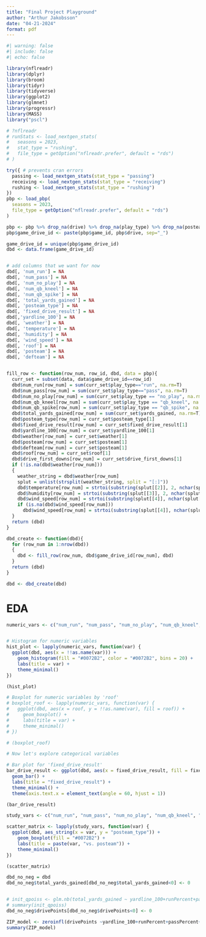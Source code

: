 ```yaml
---
title: "Final Project Playground"
author: "Arthur Jakobsson"
date: "04-21-2024"
format: pdf
---
```


```r
#| warning: false
#| include: false
#| echo: false

library(nflreadr)
library(dplyr)
library(broom)
library(tidyr)
library(tidyverse)
library(ggplot2)
library(glmnet)
library(progressr)
library(MASS)
library("pscl")

# ?nflreadr
# runStats <- load_nextgen_stats(
#   seasons = 2023,
#   stat_type = "rushing",
#   file_type = getOption("nflreadr.prefer", default = "rds")
# )

try({ # prevents cran errors
  passing <- load_nextgen_stats(stat_type = "passing")
  receiving <- load_nextgen_stats(stat_type = "receiving")
  rushing <- load_nextgen_stats(stat_type = "rushing")
})
pbp <- load_pbp(
  seasons = 2023,
  file_type = getOption("nflreadr.prefer", default = "rds")
)
```

```r
pbp <- pbp %>% drop_na(drive) %>% drop_na(play_type) %>% drop_na(posteam) %>% filter(play_type != "kickoff" & play_type != "extra_point" & play_type != "field_goal" & play_type != "punt")
pbp$game_drive_id <- paste(pbp$game_id, pbp$drive, sep="_")
```


```r
game_drive_id = unique(pbp$game_drive_id)
dbd <- data.frame(game_drive_id)


# add columns that we want for now
dbd[, 'num_run'] = NA
dbd[, 'num_pass'] = NA
dbd[, 'num_no_play'] = NA
dbd[, 'num_qb_kneel'] = NA
dbd[, 'num_qb_spike'] = NA
dbd[, 'total_yards_gained'] = NA
dbd[, 'posteam_type'] = NA
dbd[, 'fixed_drive_result'] = NA
dbd[,'yardline_100'] = NA
dbd[, 'weather'] = NA
dbd[, 'temperature'] = NA
dbd[, 'humidity'] = NA
dbd[, 'wind_speed'] = NA
dbd[, 'roof'] = NA
dbd[, 'posteam'] = NA
dbd[, 'defteam'] = NA


fill_row <- function(row_num, row_id, dbd, data = pbp){
  curr_set = subset(data, data$game_drive_id==row_id)
  dbd$num_run[row_num] = sum(curr_set$play_type=="run", na.rm=T)
  dbd$num_pass[row_num] = sum(curr_set$play_type=="pass", na.rm=T)
  dbd$num_no_play[row_num] = sum(curr_set$play_type == "no_play", na.rm=T)
  dbd$num_qb_kneel[row_num] = sum(curr_set$play_type == "qb_kneel", na.rm=T)
  dbd$num_qb_spike[row_num] = sum(curr_set$play_type == "qb_spike", na.rm=T)
  dbd$total_yards_gained[row_num] = sum(curr_set$yards_gained, na.rm=T)
  dbd$posteam_type[row_num] = curr_set$posteam_type[1]
  dbd$fixed_drive_result[row_num] = curr_set$fixed_drive_result[1]
  dbd$yardline_100[row_num] = curr_set$yardline_100[1]
  dbd$weather[row_num] = curr_set$weather[1]
  dbd$posteam[row_num] = curr_set$posteam[1]
  dbd$defteam[row_num] = curr_set$posteam[1]
  dbd$roof[row_num] = curr_set$roof[1]
  dbd$drive_first_downs[row_num] = curr_set$drive_first_downs[1]
  if (!is.na(dbd$weather[row_num]))
  {
    weather_string = dbd$weather[row_num]
    splut = unlist(strsplit(weather_string, split = "[:]"))
    dbd$temperature[row_num] = strtoi(substring(splut[[2]], 2, nchar(splut[[2]])-13))
    dbd$humidity[row_num] = strtoi(substring(splut[[3]], 2, nchar(splut[[3]])-7))
    dbd$wind_speed[row_num] = strtoi(substring(splut[[4]], nchar(splut[[4]])-6, nchar(splut[[4]])-4))
    if (is.na(dbd$wind_speed[row_num]))
      dbd$wind_speed[row_num] = strtoi(substring(splut[[4]], nchar(splut[[4]])-5, nchar(splut[[4]])-4))
  }
  return (dbd)
}

dbd_create <- function(dbd){
  for (row_num in 1:nrow(dbd)) 
  {
    dbd <- fill_row(row_num, dbd$game_drive_id[row_num], dbd)
  }
  return (dbd)
}

dbd <- dbd_create(dbd)
```

# EDA

```r
numeric_vars <- c("num_run", "num_pass", "num_no_play", "num_qb_kneel", "num_qb_spike", "total_yards_gained", "yardline_100", "temperature", "humidity", "wind_speed", "drive_first_downs")


# Histogram for numeric variables
hist_plot <- lapply(numeric_vars, function(var) {
  ggplot(dbd, aes(x = !!as.name(var))) +
    geom_histogram(fill = "#0072B2", color = "#0072B2", bins = 20) +
    labs(title = var) +
    theme_minimal()
})

(hist_plot)

# Boxplot for numeric variables by 'roof'
# boxplot_roof <- lapply(numeric_vars, function(var) {
#   ggplot(dbd, aes(x = roof, y = !!as.name(var), fill = roof)) +
#     geom_boxplot() +
#     labs(title = var) +
#     theme_minimal()
# })

# (boxplot_roof)

# Now let's explore categorical variables

# Bar plot for 'fixed_drive_result'
bar_drive_result <- ggplot(dbd, aes(x = fixed_drive_result, fill = fixed_drive_result)) +
  geom_bar() +
  labs(title = "fixed_drive_result") +
  theme_minimal() +
  theme(axis.text.x = element_text(angle = 60, hjust = 1))

(bar_drive_result)

study_vars <- c("num_run", "num_pass", "num_no_play", "num_qb_kneel", "num_qb_spike", "total_yards_gained", "yardline_100", "drive_first_downs")

scatter_matrix <- lapply(study_vars, function(var) {
  ggplot(dbd, aes_string(x = var, y = "posteam_type")) +
    geom_boxplot(fill = "#0072B2") +
    labs(title = paste(var, "vs. posteam")) +
    theme_minimal()
})

(scatter_matrix)
```




```r
dbd_no_neg = dbd
dbd_no_neg$total_yards_gained[dbd_no_neg$total_yards_gained<0] <- 0 


# init_qpoiss <- glm.nb(total_yards_gained ~ yardline_100+runPercent+passPercent+as.factor(posteam_type), data = dbd_no_neg)
# summary(init_qpoiss)
dbd_no_neg$drivePoints[dbd_no_neg$drivePoints<0] <- 0 

ZIP_model <- zeroinfl(drivePoints ~yardline_100+runPercent+passPercent+as.factor(posteam_type), data=dbd_no_neg, dist = "poisson", link="logit")
summary(ZIP_model)
```




